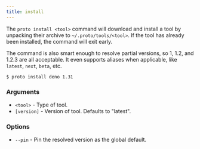 ```yaml
---
title: install
---
```


The `proto install <tool>` command will download and install a tool by unpacking their archive to
`~/.proto/tools/<tool>`. If the tool has already been installed, the command will exit early.

The command is also smart enough to resolve partial versions, so 1, 1.2, and 1.2.3 are all
acceptable. It even supports aliases when applicable, like `latest`, `next`, `beta`, etc.

```shell
$ proto install deno 1.31
```

### Arguments

- `<tool>` - Type of tool.
- `[version]` - Version of tool. Defaults to "latest".

### Options

- `--pin` - Pin the resolved version as the global default.
